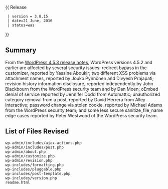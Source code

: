 {{Languages|
{{en|Version 3.8.15}}
{{ja|Version 3.8.15}}
}}
{{ Release
  | version = 3.8.15
  | date=21 June, 2016
  | status=was
}}

== Summary ==
  
From the [https://wordpress.org/news/2016/06/wordpress-4-5-3/ WordPress 4.5.3 release notes], WordPress versions 4.5.2 and earlier are affected by several security issues: redirect bypass in the customizer, reported by Yassine Aboukir; two different XSS problems via attachment names, reported by Jouko Pynnönen and Divyesh Prajapati; revision history information disclosure, reported independently by John Blackbourn from the WordPress security team and by Dan Moen; oEmbed denial of service reported by Jennifer Dodd from Automattic; unauthorized category removal from a post, reported by David Herrera from Alley Interactive; password change via stolen cookie, reported by Michael Adams from the WordPress security team; and some less secure sanitize_file_name edge cases reported by Peter Westwood of  the WordPress security team.  
== List of Files Revised ==
 
<pre>
wp-admin/includes/ajax-actions.php
wp-admin/includes/post.php
wp-admin/about.php
wp-admin/customize.php
wp-admin/revision.php
wp-includes/formatting.php
wp-includes/pluggable.php
wp-includes/post-template.php
wp-includes/version.php
readme.html
</pre>